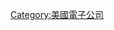 {{Catnav|頁面分類|…|美国公司|各行業美國公司|美国制造公司|美國電子公司}}
{{Commons cat|Alcatel-Lucent}}

{{Catmore}}

[[Category:美國電子公司|Category:美國電子公司]]